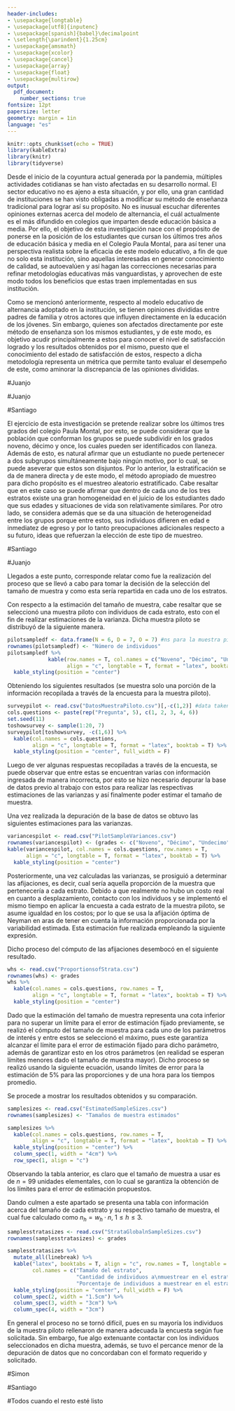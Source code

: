 ```yaml
---
header-includes:
- \usepackage{longtable}
- \usepackage[utf8]{inputenc}
- \usepackage[spanish]{babel}\decimalpoint
- \setlength{\parindent}{1.25cm}
- \usepackage{amsmath}
- \usepackage{xcolor}
- \usepackage{cancel}
- \usepackage{array}
- \usepackage{float}
- \usepackage{multirow}
output:
  pdf_document:
    number_sections: true
fontsize: 12pt
papersize: letter
geometry: margin = 1in
language: "es"
---
```


```r
knitr::opts_chunk$set(echo = TRUE)
library(kableExtra)
library(knitr)
library(tidyverse)
```

\input{titlepage}
\thispagestyle{empty}
\tableofcontents

\newpage

\pagestyle{myheadings}

\section{Introducción}
Desde el inicio de la coyuntura actual generada por la pandemia, múltiples actividades cotidianas se han visto afectadas en su desarrollo normal. 
El sector educativo no es ajeno a esta situación, y por ello, una gran cantidad de instituciones se han visto obligadas a modificar su método de enseñanza tradicional para lograr así su propósito.
No es inusual escuchar diferentes opiniones externas acerca del modelo de alternancia, el cuál actualmente es el más difundido en colegios que imparten desde educación básica a media. 
Por ello, el objetivo de esta investigación nace con el propósito de ponerse en la posición de los estudiantes que cursan los últimos tres años de educación básica y media en el Colegio Paula Montal, para así tener una perspectiva realista sobre la eficacia de este modelo educativo, a fin de que no solo esta institución, sino aquellas interesadas en generar conocimiento de calidad, se autoevalúen y así hagan las correcciones necesarias para refinar metodologías educativas más vanguardistas, y aprovechen de este modo todos los beneficios que estas traen implementadas en sus institución.   

\section{Planteamiento del problema}
Como se mencionó anteriormente, respecto al modelo educativo de alternancia adoptado en la institución, se tienen opiniones divididas entre padres de familia y otros actores que influyen directamente en la educación de los jóvenes. Sin embargo, quienes son afectados directamente por este método de enseñanza son los mismos estudiantes, y de este modo, es objetivo acudir principalmente a estos para conocer el nivel de satisfacción logrado y los resultados obtenidos por el mismo, puesto que el conocimiento del estado de satisfacción de estos, respecto a dicha metodología representa un métrica que permite tanto evaluar el desempeño de este, como aminorar la discrepancia de las opiniones divididas. 

\section{Informe técnico}
\subsection{Especificación de los elementos de muestreo} #Juanjo

\subsection{Parámetros a estimar} #Juanjo

\subsection{Estadística descriptiva y análsis exploratorio} #Santiago

\subsection{Elección del tipo de muestreo}
El ejercicio de esta investigación se pretende realizar sobre los últimos tres grados del colegio Paula Montal, por esto, se puede considerar que la población que conforman los grupos se puede subdividir en los grados noveno, décimo y once, los cuales pueden ser identificados con llaneza. Además de esto, es natural afirmar que un estudiante no puede pertenecer a dos subgrupos simultáneamente bajo ningún motivo, por lo cual, se puede aseverar que estos son disjuntos. 
Por lo anterior, la estratificación se da de manera directa y de este modo, el método apropiado de muestreo para dicho propósito es el muestreo aleatorio estratificado. 
Cabe resaltar que en este caso se puede afirmar que dentro de cada uno de los tres estratos existe una gran homogeneidad en el juicio de los estudiantes dado que sus edades y situaciones de vida son relativamente similares. Por otro lado, se considera además que se da una situación de heterogeneidad entre los grupos porque entre estos, sus individuos difieren en edad e inmediatez de egreso y por lo tanto preocupaciones adicionales respecto a su futuro, ideas que refuerzan la elección de este tipo de muestreo.

\subsection{Formato de la encuesta} #Santiago

\subsection{Notación empleada} #Juanjo


\subsection{Cálculo del tamaño de muestra y su distribución}
Llegados a este punto, corresponde relatar como fue la realización del
proceso que se llevó a cabo para tomar la decisión de la selección del tamaño
de muestra y como esta sería repartida en cada uno de los estratos.

Con respecto a la estimación del tamaño de muestra, cabe resaltar que 
se seleccionó una muestra piloto con individuos de cada estrato, esto 
con el fin de realizar estimaciones de la varianza. Dicha muestra piloto
se distribuyó de la siguiente manera.

\newpage

```r
pilotsampledf <- data.frame(N = 6, D = 7, O = 7) #ns para la muestra piloto
rownames(pilotsampledf) <- "Número de individuos"
pilotsampledf %>%
             kable(row.names = T, col.names = c("Noveno", "Décimo", "Undécimo"),
                   align = "c", longtable = T, format = "latex", booktab = T) %>%
  kable_styling(position = "center")
```

Obteniendo los siguientes resultados (se muestra solo una porción de la información
recopilada a través de la encuesta para la muestra piloto).

```r
surveypilot <- read.csv("DatosMuestraPiloto.csv")[,-c(1,2)] #data taken from survey
cols.questions <- paste(rep("Pregunta", 5), c(1, 2, 3, 4, 6))
set.seed(11)
toshowsurvey <- sample(1:20, 7) 
surveypilot[toshowsurvey, -c(1,6)] %>%
  kable(col.names = cols.questions,
        align = "c", longtable = T, format = "latex", booktab = T) %>%
  kable_styling(position = "center", full_width = F)
```

Luego de ver algunas respuestas recopiladas a través de la encuesta, se puede
observar que entre estas se encuentran varias con información ingresada de manera
incorrecta, por esto se hizo necesario depurar la base de datos previo al trabajo con
estos para realizar las respectivas estimaciones de las varianzas y así finalmente
poder estimar el tamaño de muestra.

Una vez realizada la depuración de la base de datos se obtuvo las siguientes
estimaciones para las varianzas.

```r
variancespilot <- read.csv("PilotSampleVariances.csv")
rownames(variancespilot) <- (grades <- c("Noveno", "Décimo", "Undecimo"))
kable(variancespilot, col.names = cols.questions, row.names = T,
      align = "c", longtable = T, format = "latex", booktab = T) %>%
  kable_styling(position = "center")
```
Posteriormente, una vez calculadas las varianzas, se prosiguió a determinar las
afijaciones, es decir, cual sería aquella proporción de la muestra que pertenecería
a cada estrato. Debido a que realmente no hubo un costo real en cuanto a desplazamiento,
contacto con los individuos y se implementó el mismo tiempo en aplicar la encuesta
a cada estrato de la muestra piloto, se asume igualdad en los costos; por lo que
se usa la afijación óptima de Neyman en aras de tener en cuenta la información 
proporcionada por la variabilidad estimada. Esta estimación fue realizada empleando la 
siguiente expresión.

\begin{equation}
w_h = \frac{\frac{N_h \sigma_h}{\sqrt{C_h}}}{\sum_{h = 1}^{3} \frac{N_h \sigma_h}{\sqrt{C_h}}}, 1 \leq h \leq 3
\end{equation}

\newpage

Dicho proceso del cómputo de las afijaciones desembocó en el siguiente resultado.

```r
whs <- read.csv("ProportionsofStrata.csv")
rownames(whs) <- grades
whs %>%
  kable(col.names = cols.questions, row.names = T,
        align = "c", longtable = T, format = "latex", booktab = T) %>%
  kable_styling(position = "center")
```
Dado que la estimación del tamaño de muestra representa una cota inferior
para no superar un límite para el error de estimación fijado previamente,
se realizó el cómputo del tamaño de muestra para cada uno de los parámetros
de interés y entre estos se seleccionó el máximo, pues este garantiza alcanzar
el límite para el error de estimación fijado para dicho parámetro, además de 
garantizar esto en los otros parámetros (en realidad se esperan límites menores
dado el tamaño de muestra mayor). Dicho proceso se realizó usando la siguiente
ecuación, usando límites de error para la estimación de 5% para las proporciones
y de una hora para los tiempos promedio.

\begin{equation}
n = \frac{\sum_{h = 1}^{3} \left(\frac{N_{h}^{2}\sigma_{h}^{2}}{w_h}\right)}{N^2D + \sum_{h = 1}^{3} N_{h}\sigma_{h}^{2}}
\end{equation}

Se procede a mostrar los resultados obtenidos y su comparación.

```r
samplesizes <- read.csv("EstimatedSampleSizes.csv")
rownames(samplesizes) <- "Tamaños de muestra estimados"

samplesizes %>%
  kable(col.names = cols.questions, row.names = T,
        align = "c", longtable = T, format = "latex", booktab = T) %>%
  kable_styling(position = "center") %>%
  column_spec(1, width = "4cm") %>%
  row_spec(1, align = "c")
```

Observando la tabla anterior, es claro que el tamaño de muestra a usar es
de $n = 99$ unidades elementales, con lo cual se garantiza la obtención de los límites
para el error de estimación propuestos.

Dando culmen a este apartado se presenta una tabla con información acerca del
tamaño de cada estrato y su respectivo tamaño de muestra, el cual fue calculado
como $n_h = w_h\cdot n, \ 1 \leq h \leq 3$.

```r
samplesstratasizes <- read.csv("StrataGlobalnSampleSizes.csv")
rownames(samplesstratasizes) <- grades

samplesstratasizes %>%
  mutate_all(linebreak) %>%
  kable("latex", booktabs = T, align = "c", row.names = T, longtable = T,
        col.names = c("Tamaño del estrato",
                      "Cantidad de individuos a\nmuestrear en el estrato",
                      "Porcentaje de individuos a muestrear en el estrato")) %>%
  kable_styling(position = "center", full_width = F) %>%
  column_spec(2, width = "1.5cm") %>%
  column_spec(3, width = "3cm") %>%
  column_spec(4, width = "3cm")
```

\subsubsection{Dificultades en la estimación del tamaño de muestra}
En general el proceso no se tornó difícil, pues en su mayoría los individuos de la
muestra piloto rellenaron de manera adecuada la encuesta según fue solicitada.
Sin embargo, fue algo extenuante contactar con los individuos seleccionados en
dicha muestra, además, se tuvo el percance menor de la depuración de datos que
no concordaban con el formato requerido y solicitado.

\subsection{Estimaciones} #Simon

\section{Presentación de resultados} #Santiago

\section{Conclusiones y recomendaciones} #Todos cuando el resto esté listo


